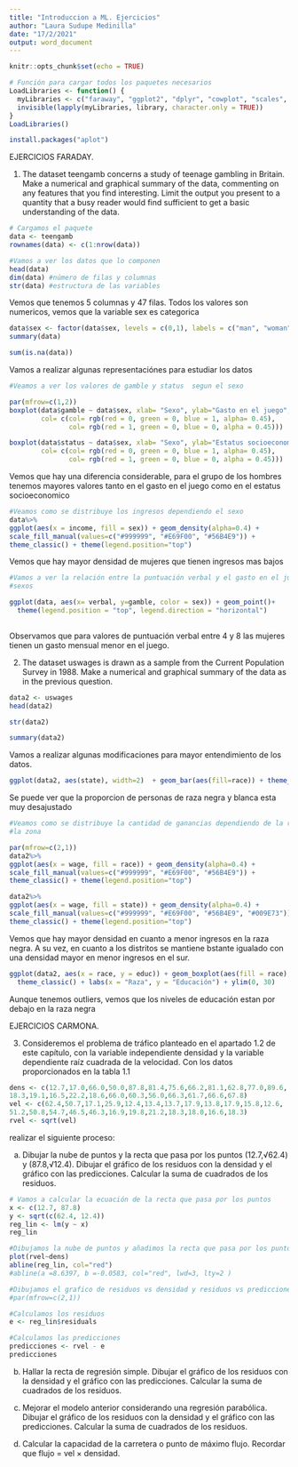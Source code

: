```yaml
---
title: "Introduccion a ML. Ejercicios"
author: "Laura Sudupe Medinilla"
date: "17/2/2021"
output: word_document
---
```


```r
knitr::opts_chunk$set(echo = TRUE)
```



```r
# Función para cargar todos los paquetes necesarios
LoadLibraries <- function() {
  myLibraries <- c("faraway", "ggplot2", "dplyr", "cowplot", "scales", "aplot")
  invisible(lapply(myLibraries, library, character.only = TRUE))
}
LoadLibraries()
```


```r
install.packages("aplot")
```



EJERCICIOS FARADAY.

1. The dataset teengamb concerns a study of teenage gambling in Britain. Make a
numerical and graphical summary of the data, commenting on any features that
you find interesting. Limit the output you present to a quantity that a busy 
reader would find sufficient to get a basic understanding of the data.

```r
# Cargamos el paquete
data <- teengamb
rownames(data) <- c(1:nrow(data))
```

```r
#Vamos a ver los datos que lo componen
head(data)
dim(data) #número de filas y columnas
str(data) #estructura de las variables
```
Vemos que tenemos 5 columnas y 47 filas. Todos los valores son numericos, vemos
que la variable sex es categorica

```r
data$sex <- factor(data$sex, levels = c(0,1), labels = c("man", "woman"))
summary(data)
```
```r
sum(is.na(data))
```

Vamos a realizar algunas representaciónes para estudiar los datos
```r
#Veamos a ver los valores de gamble y status  segun el sexo

par(mfrow=c(1,2))
boxplot(data$gamble ~ data$sex, xlab= "Sexo", ylab="Gasto en el juego", 
        col= c(col= rgb(red = 0, green = 0, blue = 1, alpha= 0.45),
               col= rgb(red = 1, green = 0, blue = 0, alpha = 0.45)))

boxplot(data$status ~ data$sex, xlab= "Sexo", ylab="Estatus socioeconomico", 
        col= c(col= rgb(red = 0, green = 0, blue = 1, alpha= 0.45),
               col= rgb(red = 1, green = 0, blue = 0, alpha = 0.45)))

```

Vemos que hay una diferencia considerable, para el grupo de los hombres tenemos 
mayores valores tanto en el gasto en el juego como en el estatus socioeconomico

```r
#Veamos como se distribuye los ingresos dependiendo el sexo
data%>%
ggplot(aes(x = income, fill = sex)) + geom_density(alpha=0.4) +
scale_fill_manual(values=c("#999999", "#E69F00", "#56B4E9")) +
theme_classic() + theme(legend.position="top")
```
Vemos que hay mayor densidad de mujeres que tienen ingresos mas bajos

```r
#Vamos a ver la relación entre la puntuación verbal y el gasto en el juego por 
#sexos

ggplot(data, aes(x= verbal, y=gamble, color = sex)) + geom_point()+
  theme(legend.position = "top", legend.direction = "horizontal")
         


```
Observamos que para valores de puntuación verbal entre 4 y 8 las mujeres tienen 
un gasto mensual menor en el juego.


2. The dataset uswages is drawn as a sample from the Current Population Survey 
in 1988. Make a numerical and graphical summary of the data as in the previous question.

```r
data2 <- uswages
head(data2)

str(data2)

```
```r
summary(data2)
```

Vamos a realizar algunas modificaciones para mayor entendimiento de los datos.


```r
ggplot(data2, aes(state), width=2)  + geom_bar(aes(fill=race)) + theme_classic()

```

Se puede ver que la proporcion de personas de raza negra y blanca esta muy 
desajustado

```r
#Veamos como se distribuye la cantidad de ganancias dependiendo de la raza y de
#la zona

par(mfrow=c(2,1))
data2%>%
ggplot(aes(x = wage, fill = race)) + geom_density(alpha=0.4) +
scale_fill_manual(values=c("#999999", "#E69F00", "#56B4E9")) +
theme_classic() + theme(legend.position="top")

data2%>%
ggplot(aes(x = wage, fill = state)) + geom_density(alpha=0.4) +
scale_fill_manual(values=c("#999999", "#E69F00", "#56B4E9", "#009E73")) +
theme_classic() + theme(legend.position="top")
```

Vemos que hay mayor densidad en cuanto a menor ingresos en la raza negra. A su 
vez, en cuanto a los distritos se mantiene bstante igualado con una densidad 
mayor en menor ingresos en el sur.

```r
ggplot(data2, aes(x = race, y = educ)) + geom_boxplot(aes(fill = race), alpha = 0.4) +
  theme_classic() + labs(x = "Raza", y = "Educación") + ylim(0, 30)
```
Aunque tenemos outliers, vemos que los niveles de educación estan por debajo en
la raza negra


EJERCICIOS CARMONA.

3. Consideremos el problema de tráfico planteado en el apartado 1.2 de este 
capítulo, con la variable independiente densidad y la variable dependiente raíz cuadrada de la velocidad. Con los datos proporcionados en la tabla 1.1

```r
dens <- c(12.7,17.0,66.0,50.0,87.8,81.4,75.6,66.2,81.1,62.8,77.0,89.6,
18.3,19.1,16.5,22.2,18.6,66.0,60.3,56.0,66.3,61.7,66.6,67.8)
vel <- c(62.4,50.7,17.1,25.9,12.4,13.4,13.7,17.9,13.8,17.9,15.8,12.6,
51.2,50.8,54.7,46.5,46.3,16.9,19.8,21.2,18.3,18.0,16.6,18.3)
rvel <- sqrt(vel)
```

realizar el siguiente proceso:

(a) Dibujar la nube de puntos y la recta que pasa por los puntos (12.7,√62.4) y (87.8,√12.4).
Dibujar el gráfico de los residuos con la densidad y el gráfico con las 
predicciones. Calcular la suma de cuadrados de los residuos.

```r
# Vamos a calcular la ecuación de la recta que pasa por los puntos
x <- c(12.7, 87.8)
y <- sqrt(c(62.4, 12.4))
reg_lin <- lm(y ~ x)
reg_lin

```


```r
#Dibujamos la nube de puntos y añadimos la recta que pasa por los puntos
plot(rvel~dens)
abline(reg_lin, col="red")
#abline(a =8.6397, b =-0.0583, col="red", lwd=3, lty=2 )

```
```r
#Dibujamos el grafico de residuos vs densidad y residuos vs predicciones
#par(mfrow=c(2,1))

#Calculamos los residuos
e <- reg_lin$residuals

#Calculamos las predicciones
predicciones <- rvel - e
predicciones

```







(b) Hallar la recta de regresión simple. Dibujar el gráfico de los residuos con 
la densidad y el gráfico con las predicciones. Calcular la suma de cuadrados de 
los residuos.

(c) Mejorar el modelo anterior considerando una regresión parabólica. Dibujar el gráfico de los residuos con la densidad y el gráfico con las predicciones. 
Calcular la suma de cuadrados de los residuos.


(d) Calcular la capacidad de la carretera o punto de máximo flujo. Recordar que
flujo = vel × densidad.

